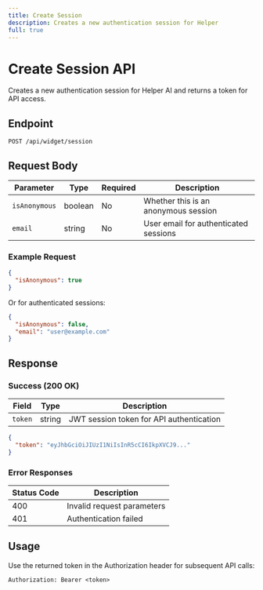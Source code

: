 ```yaml
---
title: Create Session
description: Creates a new authentication session for Helper
full: true
---
```


# Create Session API

Creates a new authentication session for Helper AI and returns a token for API access.

## Endpoint

```
POST /api/widget/session
```

## Request Body

| Parameter     | Type    | Required | Description                           |
| ------------- | ------- | -------- | ------------------------------------- |
| `isAnonymous` | boolean | No       | Whether this is an anonymous session  |
| `email`       | string  | No       | User email for authenticated sessions |

### Example Request

```json
{
  "isAnonymous": true
}
```

Or for authenticated sessions:

```json
{
  "isAnonymous": false,
  "email": "user@example.com"
}
```

## Response

### Success (200 OK)

| Field   | Type   | Description                               |
| ------- | ------ | ----------------------------------------- |
| `token` | string | JWT session token for API authentication |

```json
{
  "token": "eyJhbGciOiJIUzI1NiIsInR5cCI6IkpXVCJ9..."
}
```

### Error Responses

| Status Code | Description                     |
| ----------- | ------------------------------- |
| 400         | Invalid request parameters      |
| 401         | Authentication failed           |

## Usage

Use the returned token in the Authorization header for subsequent API calls:

```
Authorization: Bearer <token>
```
